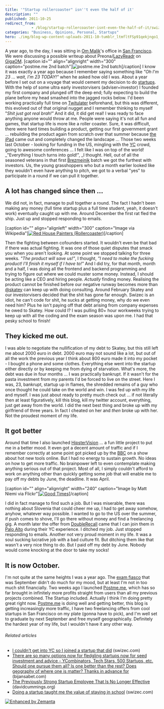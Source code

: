 ```yaml
---
title: '"Startup rollercoaster" isn''t even the half of it'
description: ""
published: 2011-10-25
redirect_from: 
            - /blog/startup-rollercoaster-isnt-even-the-half-of-it/swizec/2712
categories: "Business, Opinions, Personal, Startups"
hero: ./img/blog-wp-content-uploads-2011-10-tumblr_ltmfltFSp91qekjngo1_500.jpg
---
```

A year ago, to the day, I was sitting in [Om Malik](http://en.wikipedia.org/wiki/Om_Malik)&#x27;s office in [San Francisco](<http://maps.google.com/maps?ll=37.7793,-122.4192&spn=0.1,0.1&q=37.7793,-122.4192 (San%20Francisco)&t=h> "San Francisco"). We were discussing a possible writeup about Preona/[LazyReadr](http://yukaii.com/web/lazyreadr/) on [GigaOM](http://www.gigaom.com "Om Malik"). \[caption id=&quot;&quot; align=&quot;alignright&quot; width=&quot;300&quot; caption=&quot;postme.me 2nd batch&quot;]![](./img/blog-wp-content-uploads-2011-10-tumblr_ltmfltFSp91qekjngo1_500.jpg "postme.me 2nd batch")\[/caption] I know it was exactly a year ago because I remember saying something like _&quot;Oh I&#x27;m 23 ... wait, I&#x27;m 23 TODAY!&quot;_ when he asked how old I was. About a year before I set out on a voyage that would cement my decision to do [startups](http://en.wikipedia.org/wiki/Startup_company "Startup company"). With the help of some ultra early investorvisers (adviser+investor) I founded my first company and plunged off the deep end; fully expecting to build the plane before my head smashed into the jagged rocks below. I&#x27;d been working practically full time on [Twitulater](http://twitulater.com/ "Twitulater") beforehand, but this was different, this evolved out of that original nugget and I remember thinking to myself &quot;_Shit just got real brah!&quot;_ And it did, it did get real! I was ready to face anything anyone would throw at me. People were saying it&#x27;s not all fun and games, that startup life is more like a roller coaster. Sure, it was difficult, there were hard times building a product, getting our first government grant ... rebuilding the product again from scratch over that summer because [the iPad](http://www.apple.com/ipad/ "iPad") came out and completely changed the landscape ... Those two weeks last October - looking for funding in the US, mingling with the [YC](http://www.ycombinator.com "Y Combinator") crowd, going to awesome conferences ... I felt like I was on top of the world! \_&quot;Everything I touch turns into gold!&quot;, \_I thought. Hell, out of all the seasoned veterans in that first [Brezmejnik](http://www.brezmejnik.si/) batch we got the furthest with investors. Us, the young grasshoppers who but a month earlier looked like they wouldn&#x27;t even have anything to pitch, we got to a verbal &quot;yes&quot; to participate in a round if we can pull it together.

## A lot has changed since then ...

We did not, in fact, manage to pull together a round. The fact I hadn&#x27;t been making any money (full time startup plus a full time student, yeah, it doesn&#x27;t work) eventually caught up with me. Around December the first rat fled the ship. Just up and stopped responding to emails.

\[caption id=&quot;&quot; align=&quot;alignleft&quot; width=&quot;300&quot; caption=&quot;Image via Wikipedia&quot;][![Red House Painters (Rollercoaster)](./img/blog-wp-content-uploads-2011-10-300px-RHP-Rollercoaster1.jpg "Red House Painters (Rollercoaster)")](http://en.wikipedia.org/wiki/File:RHP-Rollercoaster.jpg)\[/caption]

Then the fighting between cofounders started. It wouldn&#x27;t even be that bad if there was actual fighting. It was one of those quiet disputes that smack you when you aren&#x27;t looking. At some point we stopped talking for three weeks. _&quot;The product will save us!&quot;_, I thought, _&quot;I need to make the fucking product! I&#x27;ll finish it myself if I have to!&quot;_ And I did try, for that month, month and a half, I was doing all the frontend and backend programming and trying to figure out where we could muster some money. Instead, I should be acting like a CEO and hiring people. _Actually_ finding money. Realising the product cannot be finished before our negative runway becomes more than [@skatey](http://twitter.com/skatey) can keep up with doing consulting. Around February Skatey and our investorvisers decided that the shit has gone far enough. Swizec is an idiot, he can&#x27;t code for shit, he sucks at getting money, why do we even need him? Plus he isn&#x27;t paying off that debt arising from company expenses he owed to Skatey. How could I? I was pulling 80+ hour workweeks trying to keep up with all the coding and the exam season was upon me. I had that pesky school to finish!

## They kicked me out.

I was able to negotiate the nullification of my debt to Skatey, but this still left me about 2000 euro in debt. 2000 euro may not sound like a lot, but out of all the work the previous year I think about 800 euro made it into my pocket - I bought a phone and some clothes. Everything else went into the startup either directly or by keeping me from dying of starvation. What&#x27;s more, the debt was due in four months ... I was practically bankrupt. If it wasn&#x27;t for the pasta investment from my parents I&#x27;d be forced to live on the street. Here I was, 23, bankrupt, startup up in flames, the shredded remains of a guy who once thought he could take on the world and win. I was fed up with my life and myself. I was just about ready to pretty much check out ... if not literally then at least figuratively, kill this blog, kill my twitter account, everything, just get away from the world. I did the next best thing and broke up with my girlfriend of three years. In fact I cheated on her and _then_ broke up with her. Not the proudest moment of my life.

## It got better

Around that time I also launched [HipsterVision](http://hipstervision.org) ... a fun little project to put me in a better mood. It even got a decent amount of traffic and if I remember correctly at some point got picked up by the [BBC](http://www.bbc.co.uk/ "BBC") on a show about hot new tools online. But I had no energy to sustain growth. No ideas on how to get more traffic. No brainpower left to even contemplate making anything serious out of that project. Most of all, I simply couldn&#x27;t afford to work on anything other than quickly getting some job that will enable me to pay off my debts by June, the deadline. It was April.

\[caption id=&quot;&quot; align=&quot;alignright&quot; width=&quot;240&quot; caption=&quot;Image by Matt Niemi via Flickr&quot;][![Good Times](./img/blog-wp-content-uploads-2011-10-152458957_9d68be3827_m1.jpg "Good Times")](http://www.flickr.com/photos/11552030@N00/152458957)\[/caption]

I did in fact manage to find such a job. But I was miserable, there was nothing about Slovenia that could cheer me up, I had to get away somehow, anyhow, whatever way possible. I wanted to go to the US over the summer, if push comes to shove, I&#x27;ll go there without money and find a freelancing gig. A month later the offer from [DoubleRecall](http://doublerecall.com/#top) came that I can join them in [Palo Alto](<http://maps.google.com/maps?ll=37.4291666667,-122.138055556&spn=0.1,0.1&q=37.4291666667,-122.138055556 (Palo%20Alto%2C%20California)&t=h> "Palo Alto, California") during their YC experience. I ditched my job. Just stopped responding to emails. Another not very proud moment in my life. It was a soul sucking lucrative job with a bad culture fit. But ditching them like that wasn&#x27;t a very nice thing to do. But I paid off my debt by June. Nobody would come knocking at the door to take my socks!

## It is now October.

I&#x27;m not quite at the same heights I was a year ago. The [exam fiasco](http://swizec.com/blog/i-suck-at-formal-education-or-does-education-suck/swizec/2564 "I suck at [formal] education or does education suck?") that was September didn&#x27;t do much for my mood, but at least I&#x27;m not in too much shit financially. Two weeks ago I launched [Postme.me](http://postme.me), which has so far brought in infinitely more profits straight from users than all my previous projects combined. The Startup included. Actually I think I&#x27;m doing pretty great right now. [Postme.me](http://postme.me) is doing well and getting better, this blog is getting increasingly more traffic, I have two freelancing offers from cool startups in San Francisco on my plate (gonna have to pick), and I&#x27;m well set to graduate by next September and free myself geographically. Definitely the hardest year of my life, but I wouldn&#x27;t have it any other way.

###### Related articles

- [I couldn&#x27;t get into YC so I joined a startup that did](http://swizec.com/blog/i-couldnt-get-into-yc-so-i-joined-a-startup-that-did/swizec/1855) (swizec.com)
- [There are so many options now for fledgling startups now for seed investment and advice - YCombinators, Tech Stars, 500 Startups, etc. Should one pursue them all? Is one better than the rest? Does geography of where one is matter? Thanks in advance for](http://bijansabet.com/post/11734181174/there-are-so-many-options-now-for-fledgling-startups) (bijansabet.com)
- [The Previously Strong Startup Employee That Is No Longer Effective](http://davidcummings.org/2011/10/24/the-previously-strong-startup-employee-that-is-no-longer-effective/) (davidcummings.org)
- [Doing a startup taught me the value of staying in school](http://swizec.com/blog/doing-a-startup-taught-me-the-value-of-staying-in-school/swizec/1819) (swizec.com)

[![Enhanced by Zemanta](http://img.zemanta.com/zemified_e.png?x-id=cb3d124d-9196-4388-81ed-61579ca76ce8)](http://www.zemanta.com/ "Enhanced by Zemanta")
